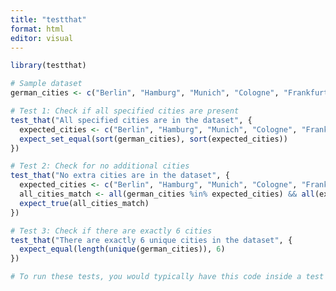 ```yaml
---
title: "testthat"
format: html
editor: visual
---
```

```r
library(testthat)

# Sample dataset
german_cities <- c("Berlin", "Hamburg", "Munich", "Cologne", "Frankfurt", "Rostock")

# Test 1: Check if all specified cities are present
test_that("All specified cities are in the dataset", {
  expected_cities <- c("Berlin", "Hamburg", "Munich", "Cologne", "Frankfurt", "Rostock")
  expect_set_equal(sort(german_cities), sort(expected_cities))
})

# Test 2: Check for no additional cities
test_that("No extra cities are in the dataset", {
  expected_cities <- c("Berlin", "Hamburg", "Munich", "Cologne", "Frankfurt", "Rostock")
  all_cities_match <- all(german_cities %in% expected_cities) && all(expected_cities %in% german_cities)
  expect_true(all_cities_match)
})

# Test 3: Check if there are exactly 6 cities
test_that("There are exactly 6 unique cities in the dataset", {
  expect_equal(length(unique(german_cities)), 6)
})

# To run these tests, you would typically have this code inside a test file and use testthat::test_file("your_test_file.R") or testthat::test_dir("directory_of_test_files")

```

